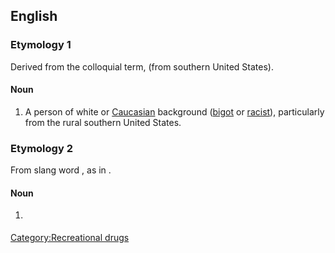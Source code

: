 ==English==

===Etymology 1===
Derived from the colloquial term, {{term|cracker}} (from southern United States).

====Noun====
{{en-noun|sg=[[crack]] [[head]]}}

# {{rfv-sense}} {{pejorative|slang}} A person of white or [[Caucasian]] background ([[bigot]] or [[racist]]), particularly from the rural southern United States. 

===Etymology 2===
From slang word {{term|crack}}, as in {{term|cocaine}}.

====Noun====
{{en-noun|sg=[[crack]][[head]]}}

# {{slang}} {{alternative spelling of|[[crackhead]]}}

[[Category:Recreational drugs]]